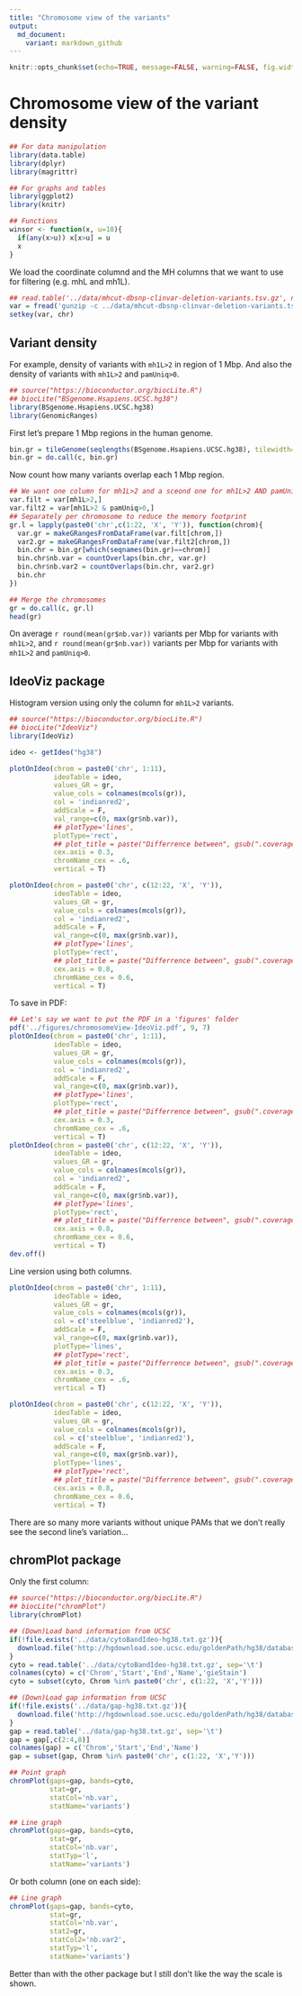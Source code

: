 ```yaml
---
title: "Chromosome view of the variants"
output:
  md_document:
    variant: markdown_github
---
```


```r
knitr::opts_chunk$set(echo=TRUE, message=FALSE, warning=FALSE, fig.width=10, tidy=TRUE)
```

# Chromosome view of the variant density

```r
## For data manipulation
library(data.table)
library(dplyr)
library(magrittr)

## For graphs and tables
library(ggplot2)
library(knitr)

## Functions
winsor <- function(x, u=10){
  if(any(x>u)) x[x>u] = u
  x
}
```

We load the coordinate columnd and the MH columns that we want to use for filtering (e.g. mhL and mh1L).

```r
## read.table('../data/mhcut-dbsnp-clinvar-deletion-variants.tsv.gz', nrows=1)
var = fread('gunzip -c ../data/mhcut-dbsnp-clinvar-deletion-variants.tsv.gz', select=c(1:3,21:22, 29))
setkey(var, chr)
```

## Variant density

For example, density of variants with `mh1L>2` in region of 1 Mbp. And also the density of variants with `mh1L>2` and `pamUniq>0`.

```r
## source("https://bioconductor.org/biocLite.R")
## biocLite("BSgenome.Hsapiens.UCSC.hg38")
library(BSgenome.Hsapiens.UCSC.hg38)
library(GenomicRanges)
```

First let's prepare 1 Mbp regions in the human genome.

```r
bin.gr = tileGenome(seqlengths(BSgenome.Hsapiens.UCSC.hg38), tilewidth=1e6)
bin.gr = do.call(c, bin.gr)
```

Now count how many variants overlap each 1 Mbp region.

```r
## We want one column for mh1L>2 and a sceond one for mh1L>2 AND pamUniq>0
var.filt = var[mh1L>2,]
var.filt2 = var[mh1L>2 & pamUniq>0,]
## Separately per chromosome to reduce the memory footprint
gr.l = lapply(paste0('chr',c(1:22, 'X', 'Y')), function(chrom){
  var.gr = makeGRangesFromDataFrame(var.filt[chrom,])
  var2.gr = makeGRangesFromDataFrame(var.filt2[chrom,])
  bin.chr = bin.gr[which(seqnames(bin.gr)==chrom)]
  bin.chr$nb.var = countOverlaps(bin.chr, var.gr)
  bin.chr$nb.var2 = countOverlaps(bin.chr, var2.gr)
  bin.chr
})

## Merge the chromosomes
gr = do.call(c, gr.l)
head(gr)
```

On average `r round(mean(gr$nb.var))` variants per Mbp for variants with `mh1L>2`, and `r round(mean(gr$nb.var))` variants per Mbp for variants with `mh1L>2` and `pamUniq>0`.

## IdeoViz package

Histogram version using only the column for `mh1L>2` variants.

```r
## source("https://bioconductor.org/biocLite.R")
## biocLite("IdeoViz")
library(IdeoViz)

ideo <- getIdeo("hg38")

plotOnIdeo(chrom = paste0('chr', 1:11),
           ideoTable = ideo,
           values_GR = gr,
           value_cols = colnames(mcols(gr)),
           col = 'indianred2',
           addScale = F,
           val_range=c(0, max(gr$nb.var)),
           ## plotType='lines',
           plotType='rect',
           ## plot_title = paste("Differrence between", gsub(".coverage","",fileA), gsub(".coverage","",fileB), "bin",windows_size),
           cex.axis = 0.3,
           chromName_cex = .6,
           vertical = T)

plotOnIdeo(chrom = paste0('chr', c(12:22, 'X', 'Y')),
           ideoTable = ideo,
           values_GR = gr,
           value_cols = colnames(mcols(gr)),
           col = 'indianred2',
           addScale = F,
           val_range=c(0, max(gr$nb.var)),
           ## plotType='lines',
           plotType='rect',
           ## plot_title = paste("Differrence between", gsub(".coverage","",fileA), gsub(".coverage","",fileB), "bin",windows_size),
           cex.axis = 0.8,
           chromName_cex = 0.6,
           vertical = T)
```

To save in PDF:

```r
## Let's say we want to put the PDF in a 'figures' folder
pdf('../figures/chromosomeView-IdeoViz.pdf', 9, 7)
plotOnIdeo(chrom = paste0('chr', 1:11),
           ideoTable = ideo,
           values_GR = gr,
           value_cols = colnames(mcols(gr)),
           col = 'indianred2',
           addScale = F,
           val_range=c(0, max(gr$nb.var)),
           ## plotType='lines',
           plotType='rect',
           ## plot_title = paste("Differrence between", gsub(".coverage","",fileA), gsub(".coverage","",fileB), "bin",windows_size),
           cex.axis = 0.3,
           chromName_cex = .6,
           vertical = T)
plotOnIdeo(chrom = paste0('chr', c(12:22, 'X', 'Y')),
           ideoTable = ideo,
           values_GR = gr,
           value_cols = colnames(mcols(gr)),
           col = 'indianred2',
           addScale = F,
           val_range=c(0, max(gr$nb.var)),
           ## plotType='lines',
           plotType='rect',
           ## plot_title = paste("Differrence between", gsub(".coverage","",fileA), gsub(".coverage","",fileB), "bin",windows_size),
           cex.axis = 0.8,
           chromName_cex = 0.6,
           vertical = T)
dev.off()
```


Line version using both columns.

```r
plotOnIdeo(chrom = paste0('chr', 1:11),
           ideoTable = ideo,
           values_GR = gr,
           value_cols = colnames(mcols(gr)),
           col = c('steelblue', 'indianred2'),
           addScale = F,
           val_range=c(0, max(gr$nb.var)),
           plotType='lines',
           ## plotType='rect',
           ## plot_title = paste("Differrence between", gsub(".coverage","",fileA), gsub(".coverage","",fileB), "bin",windows_size),
           cex.axis = 0.3,
           chromName_cex = .6,
           vertical = T)

plotOnIdeo(chrom = paste0('chr', c(12:22, 'X', 'Y')),
           ideoTable = ideo,
           values_GR = gr,
           value_cols = colnames(mcols(gr)),
           col = c('steelblue', 'indianred2'),
           addScale = F,
           val_range=c(0, max(gr$nb.var)),
           plotType='lines',
           ## plotType='rect',
           ## plot_title = paste("Differrence between", gsub(".coverage","",fileA), gsub(".coverage","",fileB), "bin",windows_size),
           cex.axis = 0.8,
           chromName_cex = 0.6,
           vertical = T)
```

There are so many more variants without unique PAMs that we don't really see the second line's variation...

## chromPlot package

Only the first column:

```r
## source("https://bioconductor.org/biocLite.R")
## biocLite("chromPlot")
library(chromPlot)

## (Down)Load band information from UCSC
if(!file.exists('../data/cytoBandIdeo-hg38.txt.gz')){
  download.file('http://hgdownload.soe.ucsc.edu/goldenPath/hg38/database/cytoBandIdeo.txt.gz', '../data/cytoBandIdeo-hg38.txt.gz')
}
cyto = read.table('../data/cytoBandIdeo-hg38.txt.gz', sep='\t')
colnames(cyto) = c('Chrom','Start','End','Name','gieStain')
cyto = subset(cyto, Chrom %in% paste0('chr', c(1:22, 'X','Y')))

## (Down)Load gap information from UCSC
if(!file.exists('../data/gap-hg38.txt.gz')){
  download.file('http://hgdownload.soe.ucsc.edu/goldenPath/hg38/database/gap.txt.gz', '../data/gap-hg38.txt.gz')
}
gap = read.table('../data/gap-hg38.txt.gz', sep='\t')
gap = gap[,c(2:4,8)]
colnames(gap) = c('Chrom','Start','End','Name')
gap = subset(gap, Chrom %in% paste0('chr', c(1:22, 'X','Y')))

## Point graph
chromPlot(gaps=gap, bands=cyto,
          stat=gr,
          statCol='nb.var',
          statName='variants')

## Line graph
chromPlot(gaps=gap, bands=cyto,
          stat=gr,
          statCol='nb.var',
          statTyp='l',
          statName='variants')
```

Or both column (one on each side):

```r
## Line graph
chromPlot(gaps=gap, bands=cyto,
          stat=gr,
          statCol='nb.var',
          stat2=gr,
          statCol2='nb.var2',
          statTyp='l',
          statName='variants')

```

Better than with the other package but I still don't like the way the scale is shown.
